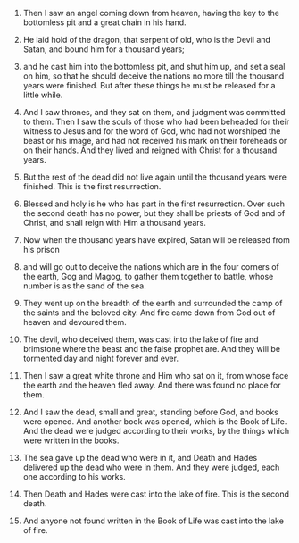 
1. Then I saw an angel coming down from heaven, having the key to the bottomless pit and a great chain in his hand.

2. He laid hold of the dragon, that serpent of old, who is the Devil and Satan, and bound him for a thousand years;

3. and he cast him into the bottomless pit, and shut him up, and set a seal on him, so that he should deceive the nations no more till the thousand years were finished. But after these things he must be released for a little while.

4. And I saw thrones, and they sat on them, and judgment was committed to them. Then I saw the souls of those who had been beheaded for their witness to Jesus and for the word of God, who had not worshiped the beast or his image, and had not received his mark on their foreheads or on their hands. And they lived and reigned with Christ for a thousand years.

5. But the rest of the dead did not live again until the thousand years were finished. This is the first resurrection.

6. Blessed and holy is he who has part in the first resurrection. Over such the second death has no power, but they shall be priests of God and of Christ, and shall reign with Him a thousand years.

7. Now when the thousand years have expired, Satan will be released from his prison

8. and will go out to deceive the nations which are in the four corners of the earth, Gog and Magog, to gather them together to battle, whose number is as the sand of the sea.

9. They went up on the breadth of the earth and surrounded the camp of the saints and the beloved city. And fire came down from God out of heaven and devoured them.

10. The devil, who deceived them, was cast into the lake of fire and brimstone where the beast and the false prophet are. And they will be tormented day and night forever and ever.

11. Then I saw a great white throne and Him who sat on it, from whose face the earth and the heaven fled away. And there was found no place for them.

12. And I saw the dead, small and great, standing before God, and books were opened. And another book was opened, which is the Book of Life. And the dead were judged according to their works, by the things which were written in the books.

13. The sea gave up the dead who were in it, and Death and Hades delivered up the dead who were in them. And they were judged, each one according to his works.

14. Then Death and Hades were cast into the lake of fire. This is the second death.

15. And anyone not found written in the Book of Life was cast into the lake of fire.


